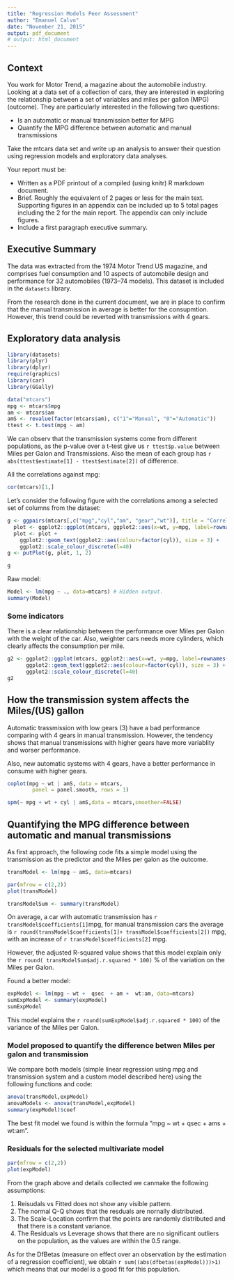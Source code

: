 ```yaml
---
title: "Regression Models Peer Assessment"
author: "Emanuel Calvo"
date: "November 21, 2015"
output: pdf_document
# output: html_document
---
```


## Context

You work for Motor Trend, a magazine about the automobile industry. Looking at a data set of a collection of cars, they are interested in exploring the relationship between a set of variables and miles per gallon (MPG) (outcome). They are particularly interested in the following two questions:

- Is an automatic or manual transmission better for MPG
- Quantify the MPG difference between automatic and manual transmissions
    
Take the mtcars data set and write up an analysis to answer their question using regression models and exploratory data analyses.

Your report must be:

- Written as a PDF printout of a compiled (using knitr) R markdown document.
- Brief. Roughly the equivalent of 2 pages or less for the main text. Supporting figures in an appendix can be included up to 5 total pages including the 2 for the main report. The appendix can only include figures.
- Include a first paragraph executive summary.

## Executive Summary

The data was extracted from the 1974 Motor Trend US magazine, and comprises fuel consumption and 10 aspects of automobile design and performance for 32 automobiles (1973–74 models). This dataset is included in the `datasets` library.

From the research done in the current document, we are in place to confirm that the manual transmission in average is better for the consupmtion. However, this trend could be reverted with transmissions with 4 gears.  

## Exploratory data analysis

```r
library(datasets)
library(plyr)
library(dplyr)
require(graphics)
library(car)
library(GGally)

data("mtcars")
mpg <- mtcars$mpg
am <- mtcars$am
amS <- revalue(factor(mtcars$am), c("1"="Manual", "0"="Automatic"))
ttest <- t.test(mpg ~ am)
```

We can observ that the transmission systems come from different populations, as the p-value over a t-test give us `r ttest$p.value` between Miles per Galon and Transmissions. Also the mean of each group has `r abs(ttest$estimate[1] - ttest$estimate[2])` of difference.


All the correlations against mpg:

```r
cor(mtcars)[1,]
```


Let's consider the following figure with the correlations among a selected set of columns from the dataset:


```r
g <- ggpairs(mtcars[,c("mpg","cyl","am", "gear","wt")], title = "Correlations" )
  plot <- ggplot2::ggplot(mtcars, ggplot2::aes(x=wt, y=mpg, label=rownames(mtcars)))
  plot <- plot +
    ggplot2::geom_text(ggplot2::aes(colour=factor(cyl)), size = 3) +
    ggplot2::scale_colour_discrete(l=40)
g <- putPlot(g, plot, 1, 2)

g
```

Raw model:

```r
Model <- lm(mpg ~ ., data=mtcars) # Hidden output.
summary(Model)   
```

### Some indicators

There is a clear relationship between the performance over Miles per Galon with the weight of the car. Also, weighter cars needs more cylinders, which clearly affects the consumption per mile. 

```r
g2 <- ggplot2::ggplot(mtcars, ggplot2::aes(x=wt, y=mpg, label=rownames(mtcars))) +
      ggplot2::geom_text(ggplot2::aes(colour=factor(cyl)), size = 3) +
      ggplot2::scale_colour_discrete(l=40)
g2

```


## How the transmission system affects the Miles/(US) gallon

Automatic trassmission with low gears (3) have a bad performance comparing with 4 gears in manual transmission. However, the tendency shows that manual transmissions with higher gears have more variablity and worser performance.

Also, new automatic systems with 4 gears, have a better performance in consume with higher gears.


```r
coplot(mpg ~ wt | amS, data = mtcars,
        panel = panel.smooth, rows = 1)
```


```r
spm(~ mpg + wt + cyl | amS,data = mtcars,smoother=FALSE)
```

## Quantifying the MPG difference between automatic and manual transmissions

As first approach, the following code fits a simple model using the transmission as the predictor and the Miles per galon as the outcome.

```r
transModel <- lm(mpg ~ amS, data=mtcars)

par(mfrow = c(2,2))
plot(transModel)

transModelSum <- summary(transModel)
```

On average, a car with automatic transmission has `r transModel$coefficients[1]`mpg, for manual transmission cars the average is `r round(transModel$coefficients[1]+ transModel$coefficients[2])` mpg, with an increase of `r transModel$coefficients[2]` mpg.

However, the adjusted R-squared value shows that this model explain only the `r round( transModelSum$adj.r.squared * 100)` % of the variation on the Miles per Galon.


Found a better model:

```r
expModel <- lm(mpg ~ wt +  qsec  + am +  wt:am, data=mtcars) 
sumExpModel <- summary(expModel)
sumExpModel
```

This model explains the `r round(sumExpModel$adj.r.squared * 100) ` of the variance of the Miles per Galon. 


### Model proposed to quantify the difference betwen Miles per galon and transmission

We compare both models (simple linear regression using mpg and transmission system and a custom model described here) using the following functions and code:

```r
anova(transModel,expModel)
anovaModels <- anova(transModel,expModel)
summary(expModel)$coef
```

The best fit model we found is within the formula "mpg ~ wt + qsec + ams + wt:am".


### Residuals for the selected multivariate model 

```r
par(mfrow = c(2,2))
plot(expModel)
```

From the graph above and details collected we canmake the following assumptions:

1. Reisudals vs Fitted does not show any visible pattern.
2. The normal Q-Q shows that the resduals are nornally distributed.
3. The Scale-Location confirm that the points are randomly distributed and that there is a constant variance.
4. The Residuals vs Leverage shows that there are no significant outliers on the population, as the values are within the 0.5 range.

As for the DfBetas (measure on effect over an observation  by the estimation of a regression coefficient), we obtain `r sum((abs(dfbetas(expModel)))>1)` which means that our model is a good fit for this population. 


